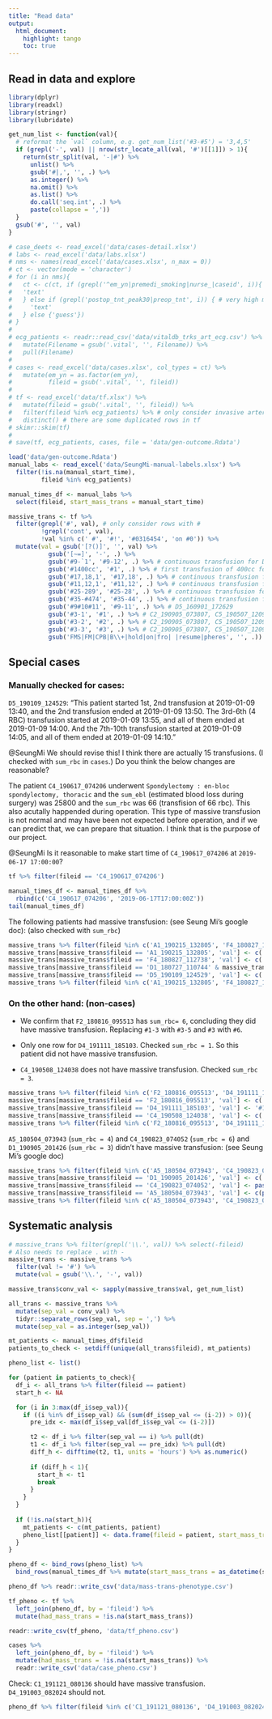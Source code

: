 ```yaml
---
title: "Read data"
output:
  html_document:
    highlight: tango
    toc: true
---
```


## Read in data and explore
```r
library(dplyr)
library(readxl)
library(stringr)
library(lubridate)

get_num_list <- function(val){
  # reformat the `val` column, e.g. get_num_list('#3-#5') = '3,4,5'
  if (grepl('-', val) || nrow(str_locate_all(val, '#')[[1]]) > 1){
    return(str_split(val, '-|#') %>% 
      unlist() %>%
      gsub('#|,', '', .) %>% 
      as.integer() %>% 
      na.omit() %>% 
      as.list() %>% 
      do.call('seq.int', .) %>% 
      paste(collapse = ','))
  }
  gsub('#', '', val)
}
```

```r
# case_deets <- read_excel('data/cases-detail.xlsx')
# labs <- read_excel('data/labs.xlsx')
# nms <- names(read_excel('data/cases.xlsx', n_max = 0))
# ct <- vector(mode = 'character')
# for (i in nms){
#   ct <- c(ct, if (grepl('^em_yn|premedi_smoking|nurse_|caseid', i)){
#   'text'
#   } else if (grepl('postop_tnt_peak30|preop_tnt', i)) { # very high missing rate for these columns anyway
#     'text'
#   } else {'guess'})
# }
# 
# ecg_patients <- readr::read_csv('data/vitaldb_trks_art_ecg.csv') %>% 
#   mutate(Filename = gsub('.vital', '', Filename)) %>% 
#   pull(Filename)
# 
# cases <- read_excel('data/cases.xlsx', col_types = ct) %>%
#   mutate(em_yn = as.factor(em_yn),
#          fileid = gsub('.vital', '', fileid))
# 
# tf <- read_excel('data/tf.xlsx') %>%
#   mutate(fileid = gsub('.vital', '', fileid)) %>%
#   filter(fileid %in% ecg_patients) %>% # only consider invasive arterial monitoring  patients
#   distinct() # there are some duplicated rows in tf
# skimr::skim(tf)
# 
# save(tf, ecg_patients, cases, file = 'data/gen-outcome.Rdata')
```


```r
load('data/gen-outcome.Rdata')
manual_labs <- read_excel('data/SeungMi-manual-labels.xlsx') %>% 
  filter(!is.na(manual_start_time),
         fileid %in% ecg_patients)

manual_times_df <- manual_labs %>% 
  select(fileid, start_mass_trans = manual_start_time)
```

```r
massive_trans <- tf %>% 
  filter(grepl('#', val), # only consider rows with #
         !grepl('cont', val),
         !val %in% c(' #', '#!', '#0316454', 'on #0')) %>% 
  mutate(val = gsub('[?()]', '', val) %>% 
           gsub('[~=]', '-', .) %>% 
           gsub('#9-`1', '#9-12', .) %>% # continuous transfusion for D1_160720_000512
           gsub('#1400cc', '#1', .) %>% # first transfusion of 400cc for D4_191003_082024
           gsub('#17,18,1', '#17,18', .) %>% # continuous transfusion for E5_180907_075903
           gsub('#11,12,1', '#11,12', .) %>% # continuous transfusion for A4_180528_103731
           gsub('#25-289', '#25-28', .) %>% # continuous transfusion for D1_180419_143306
           gsub('#35-#474', '#35-44', .) %>% # continuous transfusion for F4_160803_115114
           gsub('#9#10#11', '#9-11', .) %>% # D5_160901_172629
           gsub('#3-1', '#1', .) %>% # C2_190905_073807, C5_190507_120916
           gsub('#3-2', '#2', .) %>% # C2_190905_073807, C5_190507_120916, A2_180716_111059
           gsub('#3-3', '#3', .) %>% # C2_190905_073807, C5_190507_120916, A2_180716_111059
           gsub('FMS|FM|CPB|B\\+|hold|on|fro| |resume|pheres', '', .))

```

## Special cases

### Manually checked for cases:

`D5_190109_124529`: "This patient started 1st, 2nd transfusion at 2019-01-09 13:40, and the 2nd transfusion ended at 2019-01-09 13:50. The 3rd-6th (4 RBC) transfusion started at 2019-01-09 13:55, and all of them ended at 2019-01-09 14:00. And the 7th-10th transfusion started at 2019-01-09 14:05, and all of them ended at 2019-01-09 14:10."

@SeungMi We should revise this! I think there are actually 15 transfusions. (I checked with `sum_rbc` in `cases`.) Do you think the below changes are reasonable?

The patient `C4_190617_074206` underwent `Spondylectomy : en-bloc spondylectomy, thoracic` and the `sum_ebl` (estimated blood loss during surgery) was 25800 and the `sum_rbc` was 66 (transfision of 66 rbc). This also acutally happended during operation. This type of massive transfusion is not normal and may have been not expected before operation, and if we can predict that, we can prepare that situation. I think that is the purpose of our project.

@SeungMi Is it reasonable to make start time of `C4_190617_074206` at `2019-06-17 17:00:00`?
```r
tf %>% filter(fileid == 'C4_190617_074206')
```

```r
manual_times_df <- manual_times_df %>% 
  rbind(c('C4_190617_074206', '2019-06-17T17:00:00Z'))
tail(manual_times_df)
```

The following patients had massive transfusion: (see Seung Mi's google doc): (also checked with `sum_rbc`)

```r
massive_trans %>% filter(fileid %in% c('A1_190215_132805', 'F4_180827_112738', 'D1_180727_110744', 'D5_190109_124529'))
massive_trans[massive_trans$fileid == 'A1_190215_132805', 'val'] <- c('#1,#2', '#3', '#4', '#5', '#6')
massive_trans[massive_trans$fileid == 'F4_180827_112738', 'val'] <- c('#1', '#2', '#3', '#4')
massive_trans[massive_trans$fileid == 'D1_180727_110744' & massive_trans$val == '#3.4.5', 'val'] <- '#3,4,5'
massive_trans[massive_trans$fileid == 'D5_190109_124529', 'val'] <- c('#1,2', '#3-6', '#7-10', '#11-14', '#15')
massive_trans %>% filter(fileid %in% c('A1_190215_132805', 'F4_180827_112738', 'D1_180727_110744', 'D5_190109_124529'))
```

<!-- `D2_181018_132531`: The patient underwent `Repair of aneurysm ( AAA )  : retroperitoneal approach or medial visceral rotation, supraceliac clamping` and I think that 140 transfusion within 7 hours is possible during that operation. -->
<!-- ```{r echo=FALSE} -->
<!-- massive_trans %>% filter(fileid == 'D2_181018_132531') -->
<!-- ``` -->

<!-- `A2_190228_141759` underwent `Total hysterectomy ( multiport laparoscopy assisted vaginal )  : LAVH-BSO `. The surgery usually does not cause massive transfusion, but the `sum_rbc` during surgery was '63' in cases file, and she died after the surgery. This was not normal situation but this actually happened. -->
<!-- ```{r echo=FALSE} -->
<!-- massive_trans %>% filter(fileid == 'A2_190228_141759') -->
<!-- ``` -->


### On the other hand: (non-cases)

- We confirm that `F2_180816_095513` has `sum_rbc= 6`, concluding they did have massive transfusion.
Replacing `#1-3` with `#3-5` and `#3` with `#6`.

- Only one row for `D4_191111_185103`. 
Checked `sum_rbc = 1`. 
So this patient did not have massive transfusion.

- `C4_190508_124038` does not have massive transfusion. 
Checked `sum_rbc = 3`. 

```r
massive_trans %>% filter(fileid %in% c('F2_180816_095513', 'D4_191111_185103', 'C4_190508_124038'))
massive_trans[massive_trans$fileid == 'F2_180816_095513', 'val'] <- c('#1', '#2', '#3-5', '#6')
massive_trans[massive_trans$fileid == 'D4_191111_185103', 'val'] <- '#1'
massive_trans[massive_trans$fileid == 'C4_190508_124038', 'val'] <- c('#1', '#2', '#3')
massive_trans %>% filter(fileid %in% c('F2_180816_095513', 'D4_191111_185103', 'C4_190508_124038'))
```

`A5_180504_073943` (`sum_rbc = 4`) and `C4_190823_074052` (`sum_rbc = 6`) and `D1_190905_201426` (`sum_rbc = 3`) didn't have massive transfusion: (see Seung Mi's google doc)
```r
massive_trans %>% filter(fileid %in% c('A5_180504_073943', 'C4_190823_074052', 'D1_190905_201426'))
massive_trans[massive_trans$fileid == 'D1_190905_201426', 'val'] <- c('#1-2', '#3')
massive_trans[massive_trans$fileid == 'C4_190823_074052', 'val'] <- paste0('#', seq.int(6))
massive_trans[massive_trans$fileid == 'A5_180504_073943', 'val'] <- c(paste0('#', seq.int(4)), NA)
massive_trans %>% filter(fileid %in% c('A5_180504_073943', 'C4_190823_074052', 'D1_190905_201426'))
```

## Systematic analysis

```r
# massive_trans %>% filter(grepl('\\.', val)) %>% select(-fileid)
# Also needs to replace . with -
massive_trans <- massive_trans %>% 
  filter(val != '#') %>% 
  mutate(val = gsub('\\.', '-', val))

massive_trans$conv_val <- sapply(massive_trans$val, get_num_list)
```


```r
all_trans <- massive_trans %>%
  mutate(sep_val = conv_val) %>% 
  tidyr::separate_rows(sep_val, sep = ',') %>%
  mutate(sep_val = as.integer(sep_val))

mt_patients <- manual_times_df$fileid
patients_to_check <- setdiff(unique(all_trans$fileid), mt_patients)

pheno_list <- list()

for (patient in patients_to_check){
  df_i <- all_trans %>% filter(fileid == patient)
  start_h <- NA

  for (i in 3:max(df_i$sep_val)){
    if ((i %in% df_i$sep_val) && (sum(df_i$sep_val <= (i-2)) > 0)){
      pre_idx <- max(df_i$sep_val[df_i$sep_val <= (i-2)])

      t2 <- df_i %>% filter(sep_val == i) %>% pull(dt)
      t1 <- df_i %>% filter(sep_val == pre_idx) %>% pull(dt)
      diff_h <- difftime(t2, t1, units = 'hours') %>% as.numeric()
      
      if (diff_h < 1){
        start_h <- t1
        break
      }
    }
  }
  
  if (!is.na(start_h)){
    mt_patients <- c(mt_patients, patient)
    pheno_list[[patient]] <- data.frame(fileid = patient, start_mass_trans = start_h)
  }
}

pheno_df <- bind_rows(pheno_list) %>% 
  bind_rows(manual_times_df %>% mutate(start_mass_trans = as_datetime(start_mass_trans)))
```


```r
pheno_df %>% readr::write_csv('data/mass-trans-phenotype.csv')

tf_pheno <- tf %>% 
  left_join(pheno_df, by = 'fileid') %>% 
  mutate(had_mass_trans = !is.na(start_mass_trans))

readr::write_csv(tf_pheno, 'data/tf_pheno.csv')

cases %>% 
  left_join(pheno_df, by = 'fileid') %>% 
  mutate(had_mass_trans = !is.na(start_mass_trans)) %>% 
  readr::write_csv('data/case_pheno.csv')
```


Check: `C1_191121_080136` should have massive transfusion.
`D4_191003_082024` should not.

```r
pheno_df %>% filter(fileid %in% c('C1_191121_080136', 'D4_191003_082024', 'A2_180716_111059'))
```


